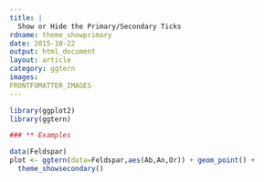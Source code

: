 ```yaml
---
title: |
  Show or Hide the Primary/Secondary Ticks
rdname: theme_showprimary
date: 2015-10-22
output: html_document
layout: article
category: ggtern
images:
FRONTFOMATTER_IMAGES
---
```


```r
library(ggplot2)
library(ggtern)
```

```r
### ** Examples

data(Feldspar)
plot <- ggtern(data=Feldspar,aes(Ab,An,Or)) + geom_point() +
  theme_showsecondary()



```